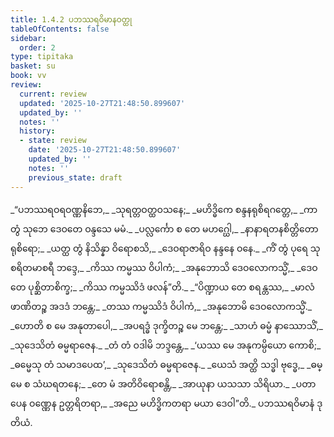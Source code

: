 ```yaml
---
title: 1.4.2 ပဘဿရဝိမာနဝတ္ထု
tableOfContents: false
sidebar:
  order: 2
type: tipitaka
basket: su
book: vv
review:
  current: review
  updated: '2025-10-27T21:48:50.899607'
  updated_by: ''
  notes: ''
  history:
  - state: review
    date: '2025-10-27T21:48:50.899607'
    updated_by: ''
    notes: ''
    previous_state: draft
---
```



<ReviewStatus review={frontmatter.review} showDetails={true} />

<HypothesisAnnotation frontmatter={frontmatter} />

<DynamicBreadcrumb />

<Division number="697" book="vv" e="ch" v="19" p="57">

<Paragraph number="544" type="verses" book="vv">
_“ပဘဿရဝရဝဏ္ဏနိဘေ,_  
_သုရတ္တဝတ္ထဝသနေ;_  
_မဟိဒ္ဓိကေ စန္ဒနရုစိရဂတ္တေ,_  
_ကာ တွံ သုဘေ ဒေဝတေ ဝန္ဒသေ မမံ._  

</Paragraph>

</Division>
<Division number="698" book="vv" e="ch" v="19" p="57">

<Paragraph number="545" type="verses" book="vv">
_ပလ္လင်္ကော စ တေ မဟဂ္ဃေါ,_  
_နာနာရတနစိတ္တိတော ရုစိရော;_  
_ယတ္ထ တွံ နိသိန္နာ ဝိရောစသိ,_  
_ဒေဝရာဇာရိဝ နန္ဒနေ ဝနေ._  

</Paragraph>

</Division>
<Division number="699" book="vv" e="ch" v="19" p="57">

<Paragraph number="546" type="verses" book="vv">
_ကိံ တွံ ပုရေ သုစရိတမာစရီ ဘဒ္ဒေ,_  
_ကိဿ ကမ္မဿ ဝိပါကံ;_  
_အနုဘောသိ ဒေဝလောကသ္မိံ,_  
_ဒေဝတေ ပုစ္ဆိတာစိက္ခ;_  
_ကိဿ ကမ္မဿိဒံ ဖလန်”တိ._  

</Paragraph>

</Division>
<Division number="700" book="vv" e="ch" v="19" p="57">

<Paragraph number="547" type="verses" book="vv">
_“ပိဏ္ဍာယ တေ စရန္တဿ,_  
_မာလံ ဖာဏိတဉ္စ အဒဒံ ဘန္တေ;_  
_တဿ ကမ္မဿိဒံ ဝိပါကံ,_  
_အနုဘောမိ ဒေဝလောကသ္မိံ._  

</Paragraph>

</Division>
<Division number="701" book="vv" e="ch" v="19" p="57">

<Paragraph number="548" type="verses" book="vv">
_ဟောတိ စ မေ အနုတာပေါ,_  
_အပရဒ္ဓံ ဒုက္ခိတဉ္စ မေ ဘန္တေ;_  
_သာဟံ ဓမ္မံ နာဿောသိံ,_  
_သုဒေသိတံ ဓမ္မရာဇေန._  

</Paragraph>

</Division>
<Division number="702" book="vv" e="ch" v="19" p="57">

<Paragraph number="549" type="verses" book="vv">
_တံ တံ ဝဒါမိ ဘဒ္ဒန္တေ,_  
_‘ယဿ မေ အနုကမ္ပိယော ကောစိ;_  
_ဓမ္မေသု တံ သမာဒပေထ’,_  
_သုဒေသိတံ ဓမ္မရာဇေန._  

</Paragraph>

</Division>
<Division number="703" book="vv" e="ch" v="19" p="57">

<Paragraph number="550" type="verses" book="vv">
_ယေသံ အတ္ထိ သဒ္ဓါ ဗုဒ္ဓေ,_  
_ဓမ္မေ စ သံဃရတနေ;_  
_တေ မံ အတိဝိရောစန္တိ,_  
_အာယုနာ ယသသာ သိရိယာ._  

</Paragraph>

</Division>
<Division number="704" book="vv" e="ch" v="19" p="57">

<Paragraph number="551" type="verses" book="vv">
_ပတာပေန ဝဏ္ဏေန ဥတ္တရိတရာ,_  
_အညေ မဟိဒ္ဓိကတရာ မယာ ဒေဝါ”တိ._  


</Paragraph>
</Division>

<Paragraph number="552" type="center" book="vv">
ပဘဿရဝိမာနံ ဒုတိယံ.
</Paragraph>
